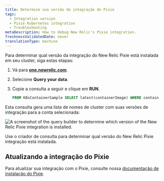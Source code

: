 ```yaml
---
title: Determine sua versão de integração do Pixie
tags:
  - Integration version
  - Pixie Kubernetes integration
  - Troubleshooting
metaDescription: How to debug New Relic's Pixie integration.
freshnessValidatedDate: never
translationType: machine
---
```



Para determinar qual versão da integração do New Relic Pixie está instalada em seu cluster, siga estas etapas:

1. Vá para <DoNotTranslate>**[one.newrelic.com](https://one.newrelic.com/all-capabilities)**</DoNotTranslate>.

2. Selecione <DoNotTranslate>**Query your data**</DoNotTranslate>.

3. Copie a consulta a seguir e clique em <DoNotTranslate>**RUN**</DoNotTranslate>.

   ```sql
   FROM K8sContainerSample SELECT latest(containerImage) WHERE containerName LIKE '%newrelic-pixie%' FACET clusterName
   ```

Esta consulta gera uma lista de nomes de cluster com suas versões de integração para a conta selecionada:

<img
  title="Pixie integration in query builder"
  alt="A screenshot of the query builder to determine which version of the New Relic Pixie integration is installed."
  src={pixieIntegrationVersion}
/>

<figcaption>
  Use o criador de consulta para determinar qual versão do New Relic Pixie integração está instalada.
</figcaption>

## Atualizando a integração do Pixie

Para atualizar sua integração com o Pixie, consulte nossa [documentação de instalação do Pixie](/docs/kubernetes-pixie/auto-telemetry-pixie/install-auto-telemetry-pixie/#upgrade).
